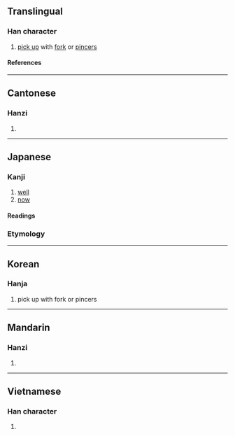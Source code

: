 {{character info}}
==Translingual==

===Han character===
{{Han char|rn=64|rad=手|as=03|sn=6|four=|canj=QSHI,QSK,XQSK|ids=⿰扌刃}}

# [[pick up]] with [[fork]] or [[pincers]]

====References====
{{Han ref|kx=0418.141|dkj=11824|dj=0765.120|hdz=31832.070|uh=6268}}

----

==Cantonese==

===Hanzi===
{{yue-hanzi|jyut=[[jan6]]|y=yan6}}

# {{rfdef|yue|sort=手03}}

----

==Japanese==

===Kanji===
{{ja-kanji|grade=|rs=手03}}

# [[well]]
# [[now]]

====Readings====
{{ja-readings
|kun=さて-
}}

===Etymology===
{{ja-kanjitab|さて|yomi=k}}
{{ja-see|さて}}

----

==Korean==

===Hanja===
{{ko-hanja|인}}

# pick up with fork or pincers

----

==Mandarin==

===Hanzi===
{{cmn-hanzi|pin=[[rèn]] ([[ren4]])|wg=jen<sup>4</sup>}}

# {{rfdef|cmn|sort=手03}}

----

==Vietnamese==

===Han character===
{{vi-readings|rs=手03|reading=nhấn}}

# {{rfdef|vi|sort=手03}}